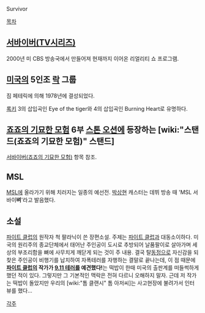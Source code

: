 Survivor

[[목차]]

== [[서바이버(TV시리즈)]]  ==
2000년 미 CBS 방송국에서 만들어져 현재까지 이어온 리얼리티 쇼 프로그램.

== [[미국]]의 5인조 [[락]] 그룹 ==
짐 페테릭에 의해 1978년에 결성되었다.

[[록키]] 3의 삽입곡인 Eye of the tiger와 4의 삽입곡인 Burning Heart로 유명하다.

== [[죠죠의 기묘한 모험]] 6부 [[스톤 오션]]에 등장하는 [wiki:"스탠드(죠죠의 기묘한 모험)" 스탠드] ==

[[서바이버(죠죠의 기묘한 모험)]] 항목 참조.


== MSL ==
[[MSL]]에 올라가기 위해 치러지는 일종의 예선전.
[[박상현]] 캐스터는 데뷔 방송 때 'MSL 서바이'''벼''''라고 발음했다.

== 소설 ==
[[파이트 클럽]]의 원작자 척 팔라닉이 쓴 장편소설. 주제는 [[파이트 클럽]]과 대동소이하다. 미국의 원리주의 종교단체에서 태어난 주인공이 도시로 추방되어 날품팔이로 살아가며 세상의 부조리함을 뼈에 사무치게 깨닫게 되는 것이 주 내용. 결국 탈[[동정]]으로 자신감을 되찾은 주인공이 비행기를 납치하여 자폭테러를 자행하는 결말로 끝나는데, 이 점 때문에 '''[[파이트 클럽]]의 작가가 [[9.11 테러]]를 예견했다!'''는 떡밥이 한때 미국의 출판계를 떠들썩하게 했던 적이 있다. 그렇지만 그 기본적인 맥락은 전혀 다르니 오해하지 말자. 근데 저 작가는 떡밥이 돌았지만 우리의 [wiki:"톰 클랜시" 톰 아저씨]는 사고현장에 불려가서 인터뷰를 했다...


[[각주]]
